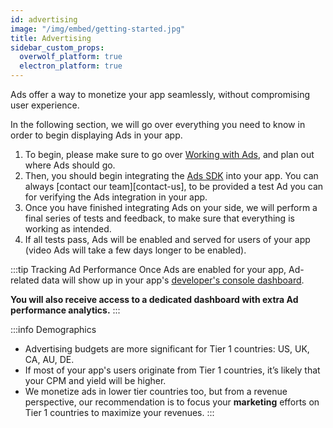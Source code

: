 ```yaml
---
id: advertising
image: "/img/embed/getting-started.jpg"
title: Advertising
sidebar_custom_props:
  overwolf_platform: true
  electron_platform: true
---
```


Ads offer a way to monetize your app seamlessly, without compromising user experience.

In the following section, we will go over everything you need to know in order to begin displaying Ads in your app.

1. To begin, please make sure to go over [Working with Ads](advertising/working-with-ads), and plan out where Ads should go.
2. Then, you should begin integrating the [Ads SDK](advertising/ads-sdk) into your app. You can always [contact our team][contact-us],
to be provided a test Ad you can for verifying the Ads integration in your app.
3. Once you have finished integrating Ads on your side, we will perform a final series of tests and feedback, to make sure that everything is working as intended.
4. If all tests pass, Ads will be enabled and served for users of your app (video Ads will take a few days longer to be enabled).

:::tip Tracking Ad Performance
Once Ads are enabled for your app, Ad-related data will show up in your app's [developer's console dashboard](/tools/developers-console/all-applications/dashboard).

**You will also receive access to a dedicated dashboard with extra Ad performance analytics.**
:::

:::info Demographics
* Advertising budgets are more significant for Tier 1 countries: US, UK, CA, AU, DE.
* If most of your app's users originate from Tier 1 countries, it’s likely that your CPM and yield will be higher.
* We monetize ads in lower tier countries too, but from a revenue perspective, 
our recommendation is to focus your **marketing** efforts on Tier 1 countries to maximize your revenues.
:::